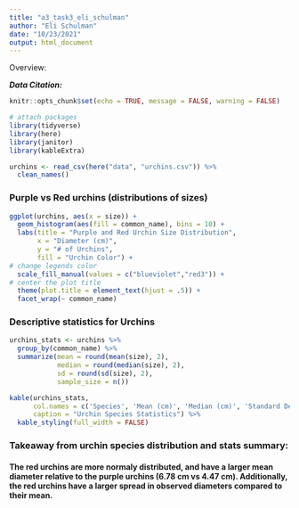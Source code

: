 ```yaml
---
title: "a3_task3_eli_schulman"
author: "Eli Schulman"
date: "10/23/2021"
output: html_document
---
```


Overview:

***Data Citation: ***

```r
knitr::opts_chunk$set(echo = TRUE, message = FALSE, warning = FALSE)

# attach packages
library(tidyverse)
library(here)
library(janitor)
library(kableExtra)
```

```r
urchins <- read_csv(here("data", "urchins.csv")) %>% 
  clean_names()
```

### Purple vs Red urchins (distributions of sizes)

```r
ggplot(urchins, aes(x = size)) +
  geom_histogram(aes(fill = common_name), bins = 10) +
  labs(title = "Purple and Red Urchin Size Distribution",
       x = "Diameter (cm)",
       y = "# of Urchins",
       fill = "Urchin Color") +
# change legends color
  scale_fill_manual(values = c("blueviolet","red3")) +
# center the plot title
  theme(plot.title = element_text(hjust = .5)) +
  facet_wrap(~ common_name)
```

### Descriptive statistics for Urchins

```r
urchins_stats <- urchins %>% 
  group_by(common_name) %>% 
  summarize(mean = round(mean(size), 2),
            median = round(median(size), 2),
            sd = round(sd(size), 2),
            sample_size = n())

kable(urchins_stats, 
      col.names = c('Species', 'Mean (cm)', 'Median (cm)', 'Standard Deviation (cm)', 'Sample Size'),
      caption = "Urchin Species Statistics") %>% 
  kable_styling(full_width = FALSE)
```

### Takeaway from urchin species distribution and stats summary: 
#### The red urchins are more normaly distributed, and have a larger mean diameter relative to the purple urchins (6.78 cm vs 4.47 cm). Additionally, the red urchins have a larger spread in observed diameters compared to their mean.









